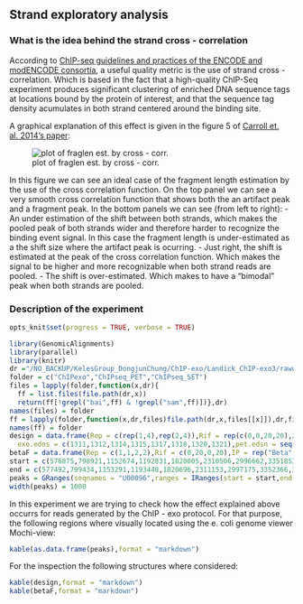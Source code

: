 
## Strand exploratory analysis

### What is the idea behind the strand cross - correlation


According to [ChIP-seq guidelines and practices of the ENCODE and modENCODE consortia](http://www.ncbi.nlm.nih.gov/pmc/articles/PMC3431496/), a useful quality metric is the use of strand cross - correlation. Which is based in the fact that a high-quality ChIP-Seq experiment produces significant clustering of enriched DNA sequence tags at locations bound by the protein of interest, and that the sequence tag density acumulates in both strand centered around the binding site.

A graphical explanation of this effect is given in the figure 5 of [Carroll et. al. 2014's paper](http://journal.frontiersin.org/Journal/10.3389/fgene.2014.00075/full):

![plot of fraglen est. by cross - corr.](figure/fromPaper/figure5-carroll-2014.jpg)

In this figure we can see an ideal case of the fragment length estimation by the use of the cross correlation function. On the top panel we can see a very smooth cross correlation function that shows both the an artifact peak and a fragment peak. In the bottom panels we can see (from left to right):
- An under estimation of the shift between both strands, which makes the pooled peak of both strands wider and therefore harder to recognize the binding event signal. In this case the fragment length is under-estimated as a the shift size where the artifact peak is ocurring.
- Just right, the shift is estimated at the peak of the cross correlation function. Which makes the signal to be higher and more recognizable when both strand reads are pooled.
- The shift is over-estimated. Which makes to have a "bimodal" peak when both strands are pooled.


### Description of the experiment

```r
opts_knit$set(progress = TRUE, verbose = TRUE)
```

```r
library(GenomicAlignments)
library(parallel)
library(knitr)
dr ="/NO_BACKUP/KelesGroup_DongjunChung/ChIP-exo/Landick_ChIP-exo3/rawdata"
folder = c("ChIPexo","ChIPseq_PET","ChIPseq_SET")
files = lapply(folder,function(x,dr){
  ff = list.files(file.path(dr,x))
  return(ff[!grepl("bai",ff) & !grepl("sam",ff)])},dr)
names(files) = folder
ff = lapply(folder,function(x,dr,files)file.path(dr,x,files[[x]]),dr,files)
names(ff) = folder
design = data.frame(Rep = c(rep(1,4),rep(2,4)),Rif = rep(c(0,0,20,20),2),IP = rep(c("Sigma70","BetaPrimeFlag"),4),
  exo.edns = c(1311,1312,1314,1315,1317,1318,1320,1321),pet.edsn = seq(1396,1403))
betaF = data.frame(Rep = c(1,1,2,2),Rif = c(0,20,0,20),IP = rep("Beta",4),exo.edns = c(1310,1313,1316,1319))
start = c(576875,798921,1152674,1192831,1820005,2310506,2996662,3351853,3973436,4262028)
end = c(577492,799434,1153291,1193448,1820696,2311153,2997175,3352366,3973949,4262541)
peaks = GRanges(seqnames = "U00096",ranges = IRanges(start = start,end = end),strand = "*")
width(peaks) = 1000
```
In this experiment we are trying to check how the effect explained above occurrs for reads generated by the ChIP - exo protocol. For that purpose, the following regions where visually located using the e. coli genome viewer Mochi-view:

```r
kable(as.data.frame(peaks),format = "markdown")
```

For the inspection the following structures where considered:


```r
kable(design,format = "markdown")
kable(betaF,format = "markdown")
```




